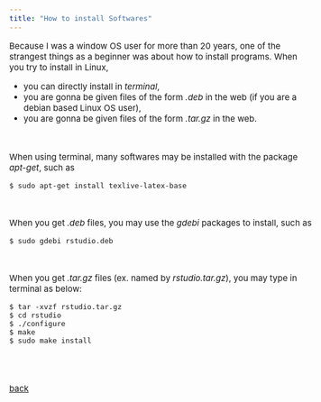 ```yaml
---
title: "How to install Softwares"
---
```


<style type="text/css">

body, td {
   font-size: 15px;
}
pre {
  font-size: 15px
}
</style>


Because I was a window OS user for more than 20 years, one of the strangest things as a beginner was about how to install programs. When you try to install in Linux,

- you can directly install in *terminal*,
- you are gonna be given files of the form *.deb* in the web (if you are a debian based Linux OS user),
- you are gonna be given files of the form *.tar.gz* in the web. 

<br>

When using terminal, many softwares may be installed with the package *apt-get*, such as 
```
$ sudo apt-get install texlive-latex-base

```

<br>

When you get *.deb* files, you may use the *gdebi* packages to install, such as
```
$ sudo gdebi rstudio.deb
```
<br>

When you get *.tar.gz* files (ex. named by *rstudio.tar.gz*), you may type in terminal as below:

```
$ tar -xvzf rstudio.tar.gz
$ cd rstudio
$ ./configure
$ make
$ sudo make install
```
<br>
<br>    

[back](../linux.html)